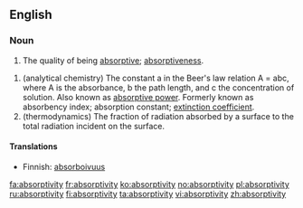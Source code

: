 ==English==

===Noun===
{{en-noun|absorptivit|ies}}

# The quality of being [[absorptive]]; [[absorptiveness]].

#(analytical chemistry) The constant a in the Beer's law relation A = abc, where A is the absorbance, b the path length, and c the concentration of solution. Also known as [[absorptive power]]. Formerly known as absorbency index; absorption constant; [[extinction coefficient]].
#(thermodynamics) The fraction of radiation absorbed by a surface to the total radiation incident on the surface. 

====Translations====
* Finnish: [[absorboivuus]]

[[fa:absorptivity]]
[[fr:absorptivity]]
[[ko:absorptivity]]
[[no:absorptivity]]
[[pl:absorptivity]]
[[ru:absorptivity]]
[[fi:absorptivity]]
[[ta:absorptivity]]
[[vi:absorptivity]]
[[zh:absorptivity]]